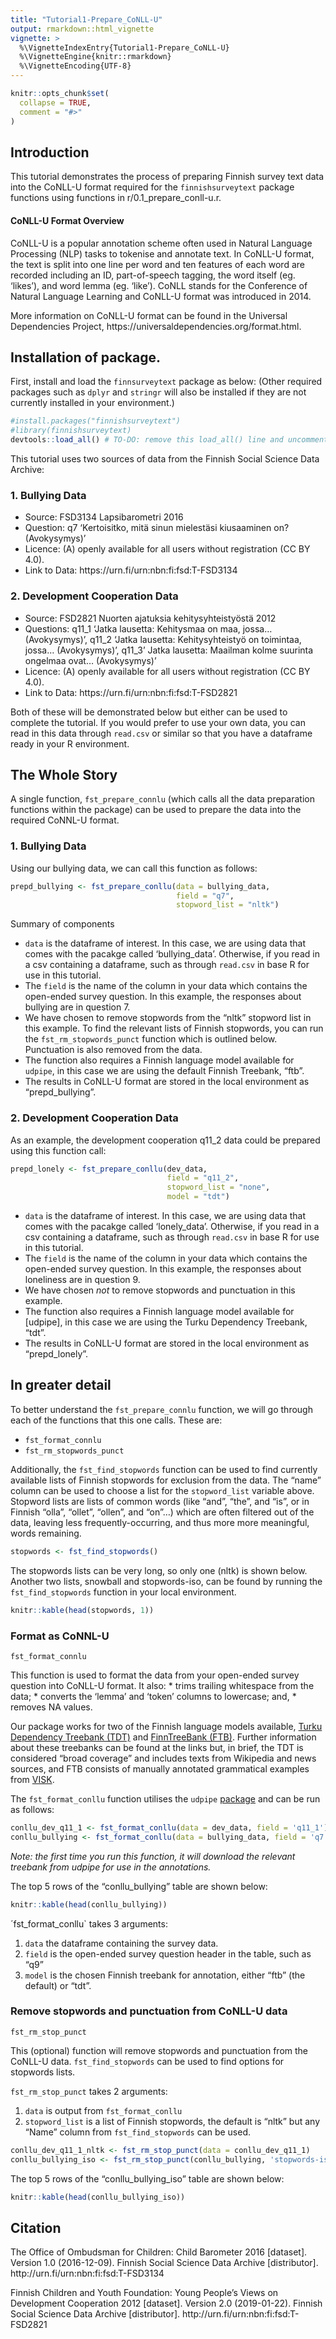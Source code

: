 ```yaml
---
title: "Tutorial1-Prepare_CoNLL-U"
output: rmarkdown::html_vignette
vignette: >
  %\VignetteIndexEntry{Tutorial1-Prepare_CoNLL-U}
  %\VignetteEngine{knitr::rmarkdown}
  %\VignetteEncoding{UTF-8}
---
```


```r
knitr::opts_chunk$set(
  collapse = TRUE,
  comment = "#>"
)
```

## Introduction
This tutorial demonstrates the process of preparing Finnish survey text data into the CoNLL-U format required for the `finnishsurveytext` package functions using functions in r/0.1_prepare_conll-u.r.

#### CoNLL-U Format Overview
CoNLL-U is a popular annotation scheme often used in Natural Language Processing (NLP) tasks to tokenise and annotate text. In CoNLL-U format, the text is split into one line per word and ten features of each word are recorded including an ID,  part-of-speech tagging, the word itself (eg. 'likes'), and word lemma (eg. 'like'). 
CoNLL stands for the Conference of Natural Language Learning and CoNLL-U format was introduced in 2014. 

More information on CoNLL-U format can be found in the Universal Dependencies Project, https://universaldependencies.org/format.html. 

## Installation of package.

First, install and load the `finnsurveytext` package as below:
(Other required packages such as `dplyr` and `stringr` will also be installed if they are not currently installed in your environment.)

```r
#install.packages("finnishsurveytext")
#library(finnishsurveytext)
devtools::load_all() # TO-DO: remove this load_all() line and uncomment the library() line. 
```

This tutorial uses two sources of data from the Finnish Social Science Data Archive: 

### 1. Bullying Data
* Source: FSD3134 Lapsibarometri 2016
* Question: q7 'Kertoisitko, mitä sinun mielestäsi kiusaaminen on? (Avokysymys)'
* Licence: (A) openly available for all users without registration (CC BY 4.0).
* Link to Data: https://urn.fi/urn:nbn:fi:fsd:T-FSD3134

### 2. Development Cooperation Data
* Source: FSD2821 Nuorten ajatuksia kehitysyhteistyöstä 2012
* Questions: q11_1 'Jatka lausetta: Kehitysmaa on maa, jossa... (Avokysymys)', q11_2 'Jatka lausetta: Kehitysyhteistyö on toimintaa, jossa... (Avokysymys)', q11_3' Jatka lausetta: Maailman kolme suurinta ongelmaa ovat... (Avokysymys)'
* Licence: (A) openly available for all users without registration (CC BY 4.0).
* Link to Data: https://urn.fi/urn:nbn:fi:fsd:T-FSD2821 


Both of these will be demonstrated below but either can be used to complete the tutorial. If you would prefer to use your own data, you can read in this data through `read.csv` or similar so that you have a dataframe ready in your R environment.

## The Whole Story
A single function, `fst_prepare_connlu` (which calls all the data preparation functions within the package) can be used to prepare the data into the required CoNNL-U format. 

### 1. Bullying Data
Using our bullying data, we can call this function as follows: 

```r
prepd_bullying <- fst_prepare_conllu(data = bullying_data, 
                                     field = "q7", 
                                     stopword_list = "nltk")
```

Summary of components

* `data` is the dataframe of interest. In this case, we are using data that comes with the pacakge called 'bullying_data'. Otherwise, if you read in a csv containing a dataframe, such as through `read.csv` in base R for use in this tutorial.
* The `field` is the name of the column in your data which contains the open-ended survey question. In this example, the responses about bullying are in question 7. 
* We have chosen to remove stopwords from the "nltk" stopword list in this example. To find the relevant lists of Finnish stopwords, you can run the `fst_rm_stopwords_punct` function which is outlined below. Punctuation is also removed from the data.
* The function also requires a Finnish language model available for `udpipe`, in this case we are using the default Finnish Treebank, "ftb". 
* The results in CoNLL-U format are stored in the local environment as "prepd_bullying". 

### 2. Development Cooperation Data

As an example, the development cooperation q11_2 data could be prepared using this function call: 

```r
prepd_lonely <- fst_prepare_conllu(dev_data, 
                                   field = "q11_2", 
                                   stopword_list = "none", 
                                   model = "tdt")
```

* `data` is the dataframe of interest. In this case, we are using data that comes with the pacakge called 'lonely_data'. Otherwise, if you read in a csv containing a dataframe, such as through `read.csv` in base R for use in this tutorial.
* The `field` is the name of the column in your data which contains the open-ended survey question. In this example, the responses about loneliness are in question 9. 
* We have chosen *not* to remove stopwords and punctuation in this example. 
* The function also requires a Finnish language model available for [udpipe], in this case we are using the Turku Dependency Treebank, "tdt". 
* The results in CoNLL-U format are stored in the local environment as "prepd_lonely". 

## In greater detail
To better understand the `fst_prepare_connlu` function, we will go through each of the functions that this one calls. These are: 

* `fst_format_connlu`
* `fst_rm_stopwords_punct`

Additionally, the `fst_find_stopwords` function can be used to find currently available lists of Finnish stopwords for exclusion from the data. The "name" column can be used to choose a list for the `stopword_list` variable above. 
Stopword lists are lists of common words (like "and", "the",  and "is", or in Finnish "olla", "ollet", "ollen", and "on"...) which are often filtered out of the data, leaving less frequently-occurring, and thus more more meaningful, words remaining. 

```r
stopwords <- fst_find_stopwords()
```

The stopwords lists can be very long, so only one (nltk) is shown below. Another two lists, snowball and stopwords-iso, can be found by running the `fst_find_stopwords` function in your local environment. 

```r
knitr::kable(head(stopwords, 1))
```

### Format as CoNNL-U
`fst_format_connlu`

This function is used to format the data from your open-ended survey question into CoNLL-U format. It also: 
* trims trailing whitespace from the data;
* converts the 'lemma' and 'token' columns to lowercase; and, 
* removes NA values. 

Our package works for two of the Finnish language models available, [Turku Dependency Treebank (TDT)](https://universaldependencies.org/treebanks/fi_tdt/index.html) and [FinnTreeBank (FTB)](https://universaldependencies.org/treebanks/fi_ftb/index.html). Further information about these treebanks can be found at the links but, in brief, the TDT is considered "broad coverage" and includes texts from Wikipedia and news sources, and FTB consists of manually annotated grammatical examples from [VISK](https://kaino.kotus.fi/visk/etusivu.php). 

The `fst_format_conllu` function utilises the `udpipe` [package](https://cran.r-project.org/web/packages/udpipe/vignettes/udpipe-annotation.html) and can be run as follows: 

```r
conllu_dev_q11_1 <- fst_format_conllu(data = dev_data, field = 'q11_1')
conllu_bullying <- fst_format_conllu(data = bullying_data, field = 'q7', model = 'tdt')
```
*Note: the first time you run this function, it will download the relevant treebank from udpipe for use in the annotations.*

The top 5 rows of the "conllu_bullying" table are shown below: 
```r
knitr::kable(head(conllu_bullying))
```

´fst_format_conllu` takes 3 arguments: 

1. `data` the dataframe containing the survey data. 
2. `field` is the open-ended survey question header in the table, such as "q9"
3. `model` is the chosen Finnish treebank for annotation, either "ftb" (the default) or "tdt". 

### Remove stopwords and punctuation from CoNLL-U data
`fst_rm_stop_punct`

This (optional) function will remove stopwords and punctuation from the CoNLL-U data. `fst_find_stopwords` can be used to find options for stopwords lists. 

`fst_rm_stop_punct` takes 2 arguments: 

1. `data` is output from `fst_format_conllu`
2. `stopword_list` is a list of Finnish stopwords, the default is "nltk" but any "Name" column from `fst_find_stopwords` can be used.

```r
conllu_dev_q11_1_nltk <- fst_rm_stop_punct(data = conllu_dev_q11_1)
conllu_bullying_iso <- fst_rm_stop_punct(conllu_bullying, 'stopwords-iso')
```

The top 5 rows of the "conllu_bullying_iso" table are shown below: 
```r
knitr::kable(head(conllu_bullying_iso))
```

## Citation

The Office of Ombudsman for Children: Child Barometer 2016 [dataset]. Version 1.0 (2016-12-09). Finnish Social Science Data Archive [distributor]. http://urn.fi/urn:nbn:fi:fsd:T-FSD3134

Finnish Children and Youth Foundation: Young People's Views on Development Cooperation 2012 [dataset]. Version 2.0 (2019-01-22). Finnish Social Science Data Archive [distributor]. http://urn.fi/urn:nbn:fi:fsd:T-FSD2821
